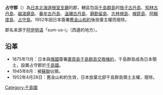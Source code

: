 {{日本郡 (廢除)
| 郡=占守郡
| 日文原名=占守郡
| 平假名=しゅむしゅぐん
| 羅馬字拼音=Shumushu-gun
| 廢除時間=1952年4月28日
| 廢除理由=放棄領土主權
| 廢除時處置=
| 現在郡=俄羅斯
| 都道府縣=北海道
| 支廳=根室支廳
| 經度=
| 緯度=
| 地圖=[[Image:Syumusyu_District_in_Chishima_Subprefecture_Japan.gif|250px]]
}}
'''占守郡'''（{{jpn|j=占守郡|hg=しゅむしゅぐん|rm=Shumushu gun|f=y}}）為[[日本|日本]][[北海道|北海道]][[根室支廳|根室支廳]]的郡，轄區包函[[千島群島|千島群島]]的[[捨子古丹島|捨子古丹島]]、[[知林古丹島|知林古丹島]]、[[越渴磨島|越渴磨島]]、[[春牟古丹島|春牟古丹島]]、[[溫禰古丹島|溫禰古丹島]]、[[磨勘留島|磨勘留島]]、[[志林規島|志林規島]]、[[幌筵島|幌筵島]]、[[阿賴度島|阿賴度島]]、[[占守島|占守島]]。1952年因日本簽署[[舊金山和約|舊金山和約]]後放棄主權而廢除。

郡名来源于[[阿伊努语|阿伊努语]]「sum-us-i」（西邊的地方）。
==沿革==
*1875年11月：日本與[[俄國|俄國]]簽署[[庫頁島千島群島交換條約|庫頁島千島群島交換條約]]，千島群島成為日本領土，設置占守郡於[[千島國|千島國]]。
*1945年8月：被[[蘇聯|蘇聯]]佔領。
*1952年4月28日：舊金山和約生效，日本放棄北部千島群島領土主權，廢除。

{{千島國的郡}}



[[Category:千島國|Category:千島國]]